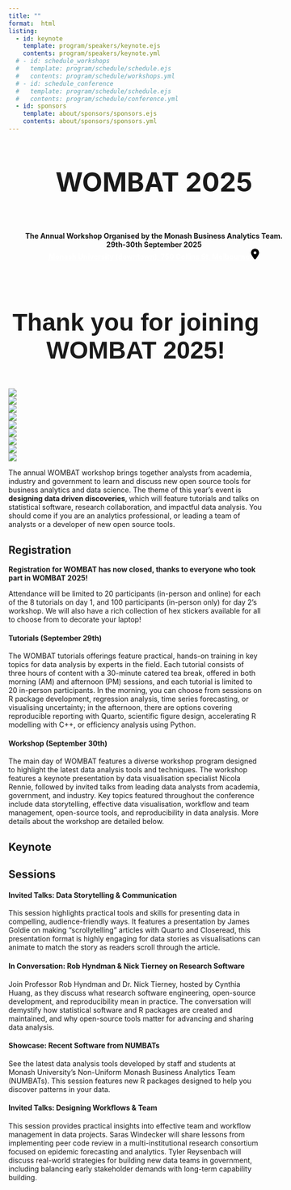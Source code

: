 ```yaml
---
title: ""
format:  html
listing:
  - id: keynote
    template: program/speakers/keynote.ejs
    contents: program/speakers/keynote.yml
  # - id: schedule_workshops
  #   template: program/schedule/schedule.ejs
  #   contents: program/schedule/workshops.yml
  # - id: schedule_conference
  #   template: program/schedule/schedule.ejs
  #   contents: program/schedule/conference.yml
  - id: sponsors
    template: about/sponsors/sponsors.ejs
    contents: about/sponsors/sponsors.yml
---
```


<!-- Truly not proud of this banner honestly. But eh c'est la vie -->

:::::: {.grid style="width: 100vw; transform: translateX(-20%); padding-bottom: 2rem;"}
::::: {.g-col-12 .title style="grid-template-columns: 1fr"}
:::: {style="display: flex; flex-direction: column; align-items:center; text-align: center"}
::: {style="font-weight: bold; font-size: 3.25rem"}
WOMBAT 2025
:::

**The Annual Workshop Organised by the Monash Business Analytics Team.**\
**29th-30th September 2025**\
[Monash University (downtown), 750 Collins St, Melbourne <svg style="width: 1rem;" xmlns="http://www.w3.org/2000/svg" viewBox="0 0 384 512"><!--!Font Awesome Free 6.7.2 by @fontawesome - https://fontawesome.com License - https://fontawesome.com/license/free Copyright 2025 Fonticons, Inc.--><path d="M215.7 499.2C267 435 384 279.4 384 192C384 86 298 0 192 0S0 86 0 192c0 87.4 117 243 168.3 307.2c12.3 15.3 35.1 15.3 47.4 0zM192 128a64 64 0 1 1 0 128 64 64 0 1 1 0-128z"/></svg>](https://maps.app.goo.gl/F3QwdroJwyZ1sWGE8){style="color: white; font-weight: bold"}
::::
:::::
::::::

::: {style="font-family: 'PT Sans', sans-serif; text-align:center; width: 100%; font-size: 3rem; font-weight: bold"}
Thank you for joining WOMBAT 2025!
:::

```{=html}
<div class="img-grid">
<!-- IMG_4401.webp IMG_4473.webp IMG_4492.webp IMG_4538.webp IMG_4579.webp IMG_4621.webp IMG_4652.webp IMG_4679.webp IMG_4738.webp -->
  <div><img src="img/thank-you/IMG_4401.webp" /></div>
  <div><img src="img/thank-you/IMG_4473.webp" /></div>
  <div><img src="img/thank-you/IMG_4492.webp" /></div>

  <div><img src="img/thank-you/IMG_4538.webp" /></div> 
  <div><img src="img/thank-you/IMG_4579.webp" /></div>
  <div><img src="img/thank-you/IMG_4621.webp" /></div>

  <div><img src="img/thank-you/IMG_4652.webp" /></div>
  <div><img src="img/thank-you/IMG_4679.webp" /></div>
  <div><img src="img/thank-you/IMG_4738.webp" /></div>

</div>
```

The annual WOMBAT workshop brings together analysts from academia, industry and government to learn and discuss new open source tools for business analytics and data science. The theme of this year's event is **designing data driven discoveries**, which will feature tutorials and talks on statistical software, research collaboration, and impactful data analysis. You should come if you are an analytics professional, or leading a team of analysts or a developer of new open source tools.

## Registration

**Registration for WOMBAT has now closed, thanks to everyone who took part in WOMBAT 2025!**

Attendance will be limited to 20 participants (in-person and online) for each of the 8 tutorials on day 1, and 100 participants (in-person only) for day 2's workshop. We will also have a rich collection of hex stickers available for all to choose from to decorate your laptop!

#### Tutorials (September 29th)

The WOMBAT tutorials offerings feature practical, hands-on training in key topics for data analysis by experts in the field. Each tutorial consists of three hours of content with a 30-minute catered tea break, offered in both morning (AM) and afternoon (PM) sessions, and each tutorial is limited to 20 in-person participants. In the morning, you can choose from sessions on R package development, regression analysis, time series forecasting, or visualising uncertainty; in the afternoon, there are options covering reproducible reporting with Quarto, scientific figure design, accelerating R modelling with C++, or efficiency analysis using Python.

#### Workshop (September 30th)

The main day of WOMBAT features a diverse workshop program designed to highlight the latest data analysis tools and techniques. The workshop features a keynote presentation by data visualisation specialist Nicola Rennie, followed by invited talks from leading data analysts from academia, government, and industry. Key topics featured throughout the conference include data storytelling, effective data visualisation, workflow and team management, open-source tools, and reproducibility in data analysis. More details about the workshop are detailed below.

<!-- We will also have a rich collection of hex stickers available on both days for all to choose from to decorate your laptop! -->


## Keynote

::: {#keynote}
:::

## Sessions

#### Invited Talks: Data Storytelling & Communication

This session highlights practical tools and skills for presenting data in compelling, audience-friendly ways. It features a presentation by James Goldie on making “scrollytelling” articles with Quarto and Closeread, this presentation format is highly engaging for data stories as visualisations can animate to match the story as readers scroll through the article.

#### In Conversation: Rob Hyndman & Nick Tierney on Research Software

Join Professor Rob Hyndman and Dr. Nick Tierney, hosted by Cynthia Huang, as they discuss what research software engineering, open-source development, and reproducibility mean in practice. The conversation will demystify how statistical software and R packages are created and maintained, and why open-source tools matter for advancing and sharing data analysis.

#### Showcase: Recent Software from NUMBATs

See the latest data analysis tools developed by staff and students at Monash University’s Non-Uniform Monash Business Analytics Team (NUMBATs). This session features new R packages designed to help you discover patterns in your data.

#### Invited Talks: Designing Workflows & Team

This session provides practical insights into effective team and workflow management in data projects. Saras Windecker will share lessons from implementing peer code review in a multi-institutional research consortium focused on epidemic forecasting and analytics. Tyler Reysenbach will discuss real-world strategies for building new data teams in government, including balancing early stakeholder demands with long-term capability building.

::: {#sponsors .g-col-12}
:::

```{=html}
<script>
  function updatePretalxScheduleFormat() {
    const schedule = document.querySelectorAll('pretalx-schedule');
    if (!schedule) return;
    if (document.body.offsetWidth > 1492) {
      schedule.forEach(x => x.setAttribute('format', 'grid'));
    } else {
      schedule.forEach(x => x.setAttribute('format', 'list'));
    }
  }

  // Run on load
  updatePretalxScheduleFormat();

  // Retrigger on window resize
  window.addEventListener('resize', updatePretalxScheduleFormat);
</script>
```
